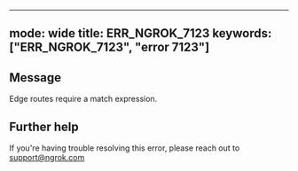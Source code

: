 
---
mode: wide
title: ERR_NGROK_7123
keywords: ["ERR_NGROK_7123", "error 7123"]
---

## Message
Edge routes require a match expression.




## Further help
If you're having trouble resolving this error, please reach out to [support@ngrok.com](mailto:support@ngrok.com?subject=Help%20with%20ERR_NGROK_7123)

